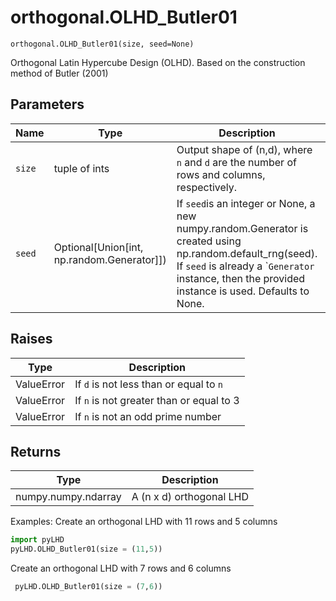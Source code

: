 # orthogonal.OLHD_Butler01 { #pyLHD.orthogonal.OLHD_Butler01 }

`orthogonal.OLHD_Butler01(size, seed=None)`

Orthogonal Latin Hypercube Design (OLHD). Based on the construction method of Butler (2001)

## Parameters

| Name   | Type                                           | Description                                                                                                                                                                                                     | Default    |
|--------|------------------------------------------------|-----------------------------------------------------------------------------------------------------------------------------------------------------------------------------------------------------------------|------------|
| `size` | tuple of ints                                  | Output shape of (n,d), where `n` and `d` are the number of rows and columns, respectively.                                                                                                                      | _required_ |
| `seed` | Optional\[Union\[int, np.random.Generator\]\]) | If `seed`is an integer or None, a new numpy.random.Generator is created using np.random.default_rng(seed).  If `seed` is already a ``Generator` instance, then the provided instance is used. Defaults to None. | `None`     |

## Raises

| Type       | Description                              |
|------------|------------------------------------------|
| ValueError | If `d` is not less than or equal to `n`  |
| ValueError | If `n` is not greater than or equal to 3 |
| ValueError | If `n` is not an odd prime number        |

## Returns

| Type                | Description              |
|---------------------|--------------------------|
| numpy.numpy.ndarray | A (n x d) orthogonal LHD |

Examples:
Create an orthogonal LHD with 11 rows and 5 columns
```python
import pyLHD
pyLHD.OLHD_Butler01(size = (11,5))
```
Create an orthogonal LHD with 7 rows and 6 columns
```python
 pyLHD.OLHD_Butler01(size = (7,6))
```